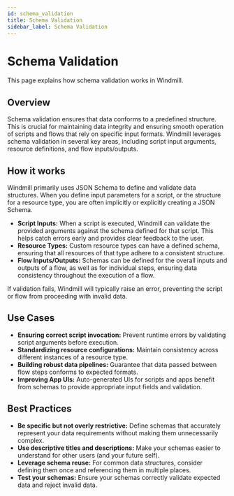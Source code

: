 ```yaml
---
id: schema_validation
title: Schema Validation
sidebar_label: Schema Validation
---
```


# Schema Validation

This page explains how schema validation works in Windmill.

## Overview

Schema validation ensures that data conforms to a predefined structure. This is crucial for maintaining data integrity and ensuring smooth operation of scripts and flows that rely on specific input formats. Windmill leverages schema validation in several key areas, including script input arguments, resource definitions, and flow inputs/outputs.

## How it works

Windmill primarily uses JSON Schema to define and validate data structures. When you define input parameters for a script, or the structure for a resource type, you are often implicitly or explicitly creating a JSON Schema.

-   **Script Inputs:** When a script is executed, Windmill can validate the provided arguments against the schema defined for that script. This helps catch errors early and provides clear feedback to the user.
-   **Resource Types:** Custom resource types can have a defined schema, ensuring that all resources of that type adhere to a consistent structure.
-   **Flow Inputs/Outputs:** Schemas can be defined for the overall inputs and outputs of a flow, as well as for individual steps, ensuring data consistency throughout the execution of a flow.

If validation fails, Windmill will typically raise an error, preventing the script or flow from proceeding with invalid data.

## Use Cases

-   **Ensuring correct script invocation:** Prevent runtime errors by validating script arguments before execution.
-   **Standardizing resource configurations:** Maintain consistency across different instances of a resource type.
-   **Building robust data pipelines:** Guarantee that data passed between flow steps conforms to expected formats.
-   **Improving App UIs:** Auto-generated UIs for scripts and apps benefit from schemas to provide appropriate input fields and validation.

## Best Practices

-   **Be specific but not overly restrictive:** Define schemas that accurately represent your data requirements without making them unnecessarily complex.
-   **Use descriptive titles and descriptions:** Make your schemas easier to understand for other users (and your future self).
-   **Leverage schema reuse:** For common data structures, consider defining them once and referencing them in multiple places.
-   **Test your schemas:** Ensure your schemas correctly validate expected data and reject invalid data.
